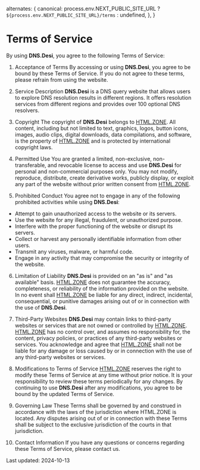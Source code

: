   alternates: {
    canonical: process.env.NEXT_PUBLIC_SITE_URL ? `${process.env.NEXT_PUBLIC_SITE_URL}/terms` : undefined,
  },
}

# Terms of Service

By using **DNS.Desi**, you agree to the following Terms of Service:

1. Acceptance of Terms
By accessing or using **DNS.Desi**, you agree to be bound by these Terms of Service. If you do not agree to these terms, please refrain from using the website.

2. Service Description
**DNS.Desi** is a DNS query website that allows users to explore DNS resolution results in different regions. It offers resolution services from different regions and provides over 100 optional DNS resolvers.

3. Copyright
The copyright of **DNS.Desi** belongs to [HTML.ZONE](https://html.zone/). All content, including but not limited to text, graphics, logos, button icons, images, audio clips, digital downloads, data compilations, and software, is the property of [HTML.ZONE](https://html.zone/) and is protected by international copyright laws.

4. Permitted Use
You are granted a limited, non-exclusive, non-transferable, and revocable license to access and use **DNS.Desi** for personal and non-commercial purposes only. You may not modify, reproduce, distribute, create derivative works, publicly display, or exploit any part of the website without prior written consent from [HTML.ZONE](https://html.zone/).

5. Prohibited Conduct
You agree not to engage in any of the following prohibited activities while using **DNS.Desi**:
- Attempt to gain unauthorized access to the website or its servers.
- Use the website for any illegal, fraudulent, or unauthorized purpose.
- Interfere with the proper functioning of the website or disrupt its servers.
- Collect or harvest any personally identifiable information from other users.
- Transmit any viruses, malware, or harmful code.
- Engage in any activity that may compromise the security or integrity of the website.

6. Limitation of Liability
**DNS.Desi** is provided on an "as is" and "as available" basis. [HTML.ZONE](https://html.zone/) does not guarantee the accuracy, completeness, or reliability of the information provided on the website. In no event shall [HTML.ZONE](https://html.zone/) be liable for any direct, indirect, incidental, consequential, or punitive damages arising out of or in connection with the use of **DNS.Desi**.

7. Third-Party Websites
**DNS.Desi** may contain links to third-party websites or services that are not owned or controlled by [HTML.ZONE](https://html.zone/). [HTML.ZONE](https://html.zone/) has no control over, and assumes no responsibility for, the content, privacy policies, or practices of any third-party websites or services. You acknowledge and agree that [HTML.ZONE](https://html.zone/) shall not be liable for any damage or loss caused by or in connection with the use of any third-party websites or services.

8. Modifications to Terms of Service
[HTML.ZONE](https://html.zone/) reserves the right to modify these Terms of Service at any time without prior notice. It is your responsibility to review these terms periodically for any changes. By continuing to use **DNS.Desi** after any modifications, you agree to be bound by the updated Terms of Service.

9. Governing Law
These Terms shall be governed by and construed in accordance with the laws of the jurisdiction where HTML.ZONE is located. Any disputes arising out of or in connection with these Terms shall be subject to the exclusive jurisdiction of the courts in that jurisdiction.

10. Contact Information
If you have any questions or concerns regarding these Terms of Service, please contact us.

Last updated: 2024-10-13
